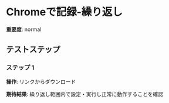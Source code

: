 # Chromeで記録-繰り返し

**重要度**: normal

## テストステップ

### ステップ 1

**操作**: リンクからダウンロード

**期待結果**:
繰り返し範囲内で設定・実行し正常に動作することを確認

